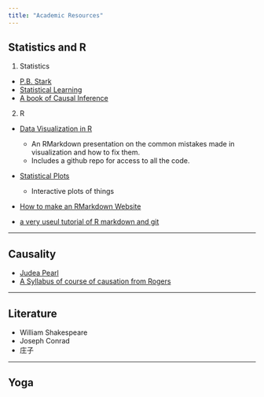 ```yaml
---
title: "Academic Resources"
---
```


## Statistics and R 

1. Statistics 

* [P.B. Stark](https://www.stat.berkeley.edu/~stark/Teach/index.htm)
* [Statistical Learning](https://lagunita.stanford.edu/courses/HumanitiesSciences/StatLearning/Winter2016/info)
* [A book of Causal Inference](https://www.hsph.harvard.edu/miguel-hernan/causal-%20inference-book/)

2. R  

* [Data Visualization in R](http://nickstrayer.me/visualization_in_r/)

     +  An RMarkdown presentation on the common mistakes made in visualization and how to fix them.
     +  Includes a github repo for access to all the code.
    

* [Statistical Plots](http://bl.ocks.org/nstrayer/37a503dd1db369a8f7e3ce21757e19ee)

    +  Interactive plots of things


* [How to make an RMarkdown Website](http://nickstrayer.me/RMarkdown_Sites_tutorial/)

* [a very useul tutorial of R markdown and git  ](http://dib-training.readthedocs.io/en/pub/index.html)

---

## Causality
* [Judea Pearl](http://bayes.cs.ucla.edu/jp_home.html) 
* [A Syllabus of course of causation from Rogers](/Users/shaun/Desktop/website2/resource/Causation Initial Syllabus Spring 2017.docx)

---

## Literature
* William Shakespeare
* Joseph Conrad
* 庄子

---

## Yoga

